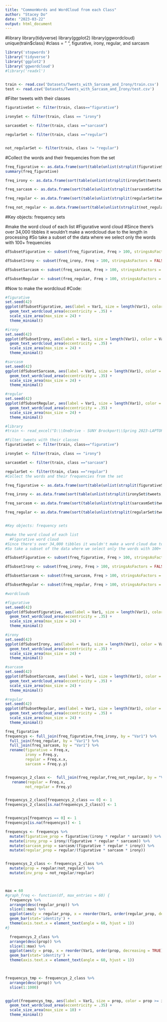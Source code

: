 ---
title: "CommonWords and WordCloud from each Class"
author: "Stacey Do"
date: "2023-03-22"
output: html_document
---
#library
library(tidyverse)
library(ggplot2)
library(ggwordcloud)
unique(train$class) #class = " ", figurative, irony, regular, and sarcasm



```{r setup}
library('stopwords')
library('tidyverse')
library('ggplot2')
library('ggwordcloud')
#library('readxl')



```




```{r load_dataset}
train <- read.csv('Datasets/Tweets_with_Sarcasm_and_Irony/train.csv')
test <- read.csv('Datasets/Tweets_with_Sarcasm_and_Irony/test.csv')
```




#Filter tweets with their classes
```{r eval=FALSE}
figurativeSet <- filter(train, class=="figurative")

ironySet <- filter(train, class == "irony")

sarcasmSet <- filter(train, class =="sarcasm")

regularSet <- filter(train, class =="regular")


not_regularSet <- filter(train, class != "regular")
```
#Collect the words and their frequencies from the set
```{r eval=FALSE}
freq_figurative <- as.data.frame(sort(table(unlist(strsplit(figurativeSet$tweets," "))), decreasing = TRUE), stringsAsFactors = FALSE)
summary(freq_figurative)

freq_irony <- as.data.frame(sort(table(unlist(strsplit(ironySet$tweets," "))), decreasing = TRUE), stringsAsFactors = FALSE)

freq_sarcasm <- as.data.frame(sort(table(unlist(strsplit(sarcasmSet$tweets," "))), decreasing = TRUE), stringsAsFactors = FALSE)

freq_regular <- as.data.frame(sort(table(unlist(strsplit(regularSet$tweets," "))), decreasing = TRUE), stringsAsFactors = FALSE)

freq_not_regular <- as.data.frame(sort(table(unlist(strsplit(not_regularSet$tweets," "))), decreasing = TRUE), stringsAsFactors = FALSE)
```

#Key objects: frequency sets

#make the word cloud of each list
#Figurative word cloud
#Since there's over 34,000 tibbles it wouldn't make a wordcloud due to the length in processing
#So take a subset of the data where we select only the words with 100+ frequencies
```{r eval=FALSE}

dfSubsetFigurative <- subset(freq_figurative, Freq > 100, stringsAsFactors = FALSE)

dfSubsetIrony <- subset(freq_irony, Freq > 100, stringsAsFactors = FALSE)

dfSubsetSarcasm <- subset(freq_sarcasm, Freq > 100, stringsAsFactors = FALSE)

dfSubsetRegular <- subset(freq_regular, Freq > 100, stringsAsFactors = FALSE)
```


#Now to make the wordcloud
#Code: 
```{r eval=FALSE}
#figurative
set.seed(42)
ggplot(dfSubsetFigurative, aes(label = Var1, size = length(Var1), color = Var1)) +
  geom_text_wordcloud_area(eccentricity = .35) +
  scale_size_area(max_size = 24) +
  theme_minimal() 

#irony 
set.seed(42)
ggplot(dfSubsetIrony, aes(label = Var1, size = length(Var1), color = Var1)) +
  geom_text_wordcloud_area(eccentricity = .35) +
  scale_size_area(max_size = 24) +
  theme_minimal() 

#sarcasm
set.seed(42)
ggplot(dfSubsetSarcasm, aes(label = Var1, size = length(Var1), color = Var1)) +
  geom_text_wordcloud_area(eccentricity = .35) +
  scale_size_area(max_size = 24) +
  theme_minimal() 

#regular
set.seed(42)
ggplot(dfSubsetRegular, aes(label = Var1, size = length(Var1), color = Var1)) +
  geom_text_wordcloud_area(eccentricity = .35) +
  scale_size_area(max_size = 24) +
  theme_minimal() 
```

```{r echo=FALSE}
#library
#train <- read_excel("D:\\OneDrive - SUNY Brockport\\Spring 2023-LAPTOP-4BPR9F3O\\Data Analysis\\Tweety Project\\trainXL.xlsx")

#Filter tweets with their classes
figurativeSet <- filter(train, class=="figurative")

ironySet <- filter(train, class == "irony")

sarcasmSet <- filter(train, class =="sarcasm")

regularSet <- filter(train, class =="regular")
#Collect the words and their frequencies from the set

freq_figurative <- as.data.frame(sort(table(unlist(strsplit(figurativeSet$tweets," "))), decreasing = TRUE), stringsAsFactors = FALSE)

freq_irony <- as.data.frame(sort(table(unlist(strsplit(ironySet$tweets," "))), decreasing = TRUE), stringsAsFactors = FALSE)

freq_sarcasm <- as.data.frame(sort(table(unlist(strsplit(sarcasmSet$tweets," "))), decreasing = TRUE), stringsAsFactors = FALSE)

freq_regular <- as.data.frame(sort(table(unlist(strsplit(regularSet$tweets," "))), decreasing = TRUE), stringsAsFactors = FALSE)


#Key objects: frequency sets

#make the word cloud of each list
  #Figurative word cloud
#Since there's over 34,000 tibbles it wouldn't make a word cloud due to the length in processing
#So take a subset of the data where we select only the words with 100+ frequencies

dfSubsetFigurative <- subset(freq_figurative, Freq > 100, stringsAsFactors = FALSE)

dfSubsetIrony <- subset(freq_irony, Freq > 100, stringsAsFactors = FALSE)

dfSubsetSarcasm <- subset(freq_sarcasm, Freq > 100, stringsAsFactors = FALSE)

dfSubsetRegular <- subset(freq_regular, Freq > 100, stringsAsFactors = FALSE)

#wordclouds

#figurative
set.seed(42)
ggplot(dfSubsetFigurative, aes(label = Var1, size = length(Var1), color = Var1)) +
  geom_text_wordcloud_area(eccentricity = .35) +
  scale_size_area(max_size = 24) +
  theme_minimal() 

#irony 
set.seed(42)
ggplot(dfSubsetIrony, aes(label = Var1, size = length(Var1), color = Var1)) +
  geom_text_wordcloud_area(eccentricity = .35) +
  scale_size_area(max_size = 24) +
  theme_minimal() 

#sarcasm
set.seed(42)
ggplot(dfSubsetSarcasm, aes(label = Var1, size = length(Var1), color = Var1)) +
  geom_text_wordcloud_area(eccentricity = .35) +
  scale_size_area(max_size = 24) +
  theme_minimal() 

#regular
set.seed(42)
ggplot(dfSubsetRegular, aes(label = Var1, size = length(Var1), color = Var1)) +
  geom_text_wordcloud_area(eccentricity = .35) +
  scale_size_area(max_size = 24) +
  theme_minimal() 

```


```{r}
freq_figurative
frequencys <- full_join(freq_figurative,freq_irony, by = "Var1") %>%
  full_join(freq_regular, by = "Var1") %>%
  full_join(freq_sarcasm, by = "Var1") %>%
  rename(figurative = Freq.x,
         irony = Freq.y,
         regular = Freq.x.x,
         sarcasm = Freq.y.y)


frequencys_2_class <-  full_join(freq_regular,freq_not_regular, by = "Var1") %>%
   rename(regular = Freq.x,
         not_regular = Freq.y)


frequencys_2_class[frequencys_2_class == 0] <- 1
frequencys_2_class[is.na(frequencys_2_class)] <- 1


frequencys[frequencys == 0] <- 1
frequencys[is.na(frequencys)] <- 1

frequencys <- frequencys %>%
  mutate(figurative_prop = figurative/(irony * regular * sarcasm)) %>%
  mutate(irony_prop = irony/(figurative * regular * sarcasm)) %>%
  mutate(sarcasm_prop = sarcasm/(figurative * regular * irony)) %>%
  mutate(regular_prop = regular/(figurative * sarcasm * irony)) 


frequencys_2_class <- frequencys_2_class %>% 
  mutate(prop = regular/not_regular) %>%
  mutate(inv_prop = not_regular/regular)



max = 60
#graph_freq <- function(df, max_entries = 60) {
  frequencys %>% 
  arrange(desc(regular_prop)) %>%
  slice(1:max) %>%
  ggplot(aes(y = regular_prop, x = reorder(Var1, order(regular_prop, decreasing = TRUE)))) +
  geom_bar(stat='identity') +
  theme(axis.text.x = element_text(angle = 60, hjust = 1))
#}

  frequencys_2_class %>% 
  arrange(desc(prop)) %>%
  slice(1:max) %>%
  ggplot(aes(y = prop, x = reorder(Var1, order(prop, decreasing = TRUE)))) +
  geom_bar(stat='identity') +
  theme(axis.text.x = element_text(angle = 60, hjust = 1))

  


```

```{r}

frequencys_tmp <- frequencys_2_class %>%
  arrange(desc(prop)) %>%
  slice(1:1000)


ggplot(frequencys_tmp, aes(label = Var1, size = prop, color = prop >= inv_prop)) +
  geom_text_wordcloud_area(eccentricity = .35) +
  scale_size_area(max_size = 10) +
  theme_minimal() 
```

